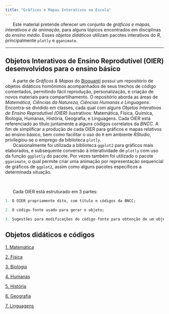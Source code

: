```yaml
---
title: "Gráficos e Mapas Interativos na Escola"
---
```



|       Este material pretende oferecer um conjunto de *gráficos e mapas, interativos e de animação*, para alguns tópicos encontrados em disciplinas do *ensino médio*. Esses *objetos didáticos* utilizam pacotes interativos do *R*, principalmente `plotly` e `gganimate`. 

--------------------------------------------------------------

## Objetos Interativos de Ensino Reprodutível (OIER) desenvolvidos para o ensino básico

|       A parte de *Gráficos & Mapas* do [Bioquanti](https://bioquanti.netlify.app/) possui um repositório de objetos didáticos homônimos acompanhados de seus trechos de código comentados, permitindo fácil reprodução, personalização, e criação de novos materiais para compartilhamento. O repositório aborda as áreas de *Matemática, Ciências da Natureza, Ciências Humanas e Linguagens*. Encontra-se dividido em classes, cada qual com alguns *Objetos Interativos de Ensino Reprodutível (OIER)* ilustrativos: Matemática, Física, Química, Biologia, Humanas, História, Geografia, e Linguagens. Cada OIER está referenciado ao título juntamente a alguns códigos correlatos da *BNCC.* A fim de simplificar a produção de cada OIER para gráficos e mapas relativos ao ensino básico, bem como facilitar o uso do `R` em ambiente *RStudio*, privilegiou-se o emprego da biblioteca `plotly`. 

|       Ocasionalmente foi utilizada a biblioteca `ggplot2` para gráficos mais elaborados, e subsequente conversão à interatividade de `plotly` com uso da função `ggplotly` do pacote. Por vezes também foi utilizado o pacote `gganimate`, o qual permite criar uma animação por representação sequencial de gráficos de `ggplot2`, assim como alguns pacotes específicos a determinada situação. 
\

|       Cada OIER está estruturado em 3 partes: 

```r
1. O OIER propriamente dito, com título e códigos da BNCC;

2. O código-fonte usado para gerar o objeto;

3. Sugestões para modificações do código-fonte para obtenção de um objeto final distinto do original.
```

## Objetos didáticos e códigos


[1. Matemática](matematica.qmd)
\

[2. Física](fisica.qmd)
\

[3. Biologia](biologia.qmd)
\

[4. Humanas](humanas.qmd)
\

[5. História](historia.qmd)
\

[6. Geografia](geografia.qmd)
\

[7. Linguagens](linguagens.qmd)
